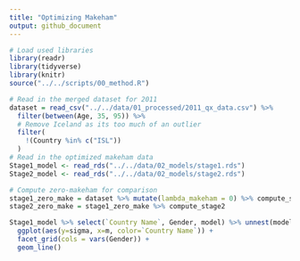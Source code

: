 ```yaml
---
title: "Optimizing Makeham"
output: github_document
---
```


```r
# Load used libraries
library(readr)
library(tidyverse)
library(knitr)
source("../../scripts/00_method.R")
```

```r
# Read in the merged dataset for 2011
dataset = read_csv("../../data/01_processed/2011_qx_data.csv") %>% 
  filter(between(Age, 35, 95)) %>% 
  # Remove Iceland as its too much of an outlier
  filter(
    !(Country %in% c("ISL"))
  )
# Read in the optimized makeham data
Stage1_model <- read_rds("../../data/02_models/stage1.rds")
Stage2_model <- read_rds("../../data/02_models/stage2.rds")
```

```r
# Compute zero-makeham for comparison
stage1_zero_make = dataset %>% mutate(lambda_makeham = 0) %>% compute_stage1 
stage2_zero_make = stage1_zero_make %>% compute_stage2 
```

```r
Stage1_model %>% select(`Country Name`, Gender, model) %>% unnest(model) %>% 
  ggplot(aes(y=sigma, x=m, color=`Country Name`)) + 
  facet_grid(cols = vars(Gender)) +
  geom_line()
```
